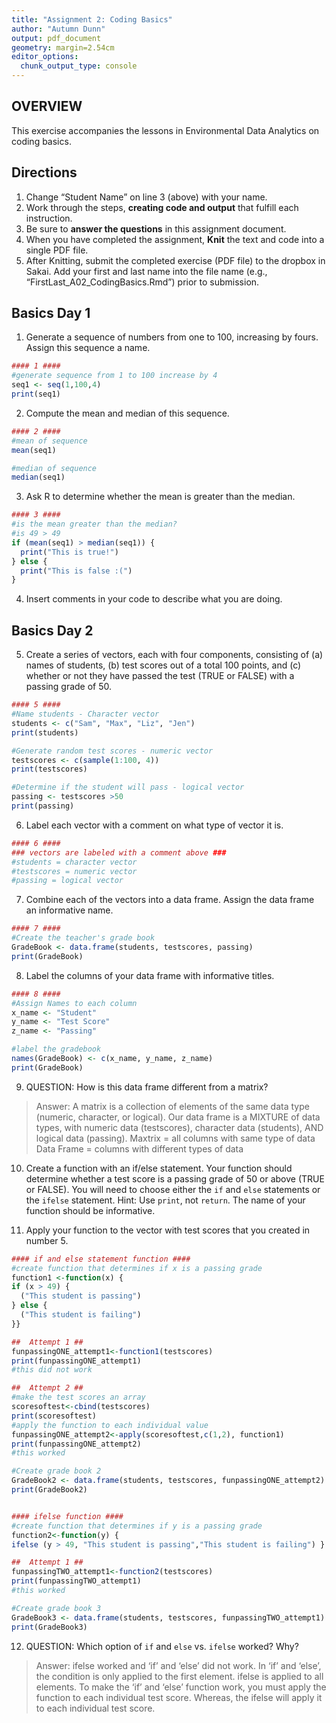 ```yaml
---
title: "Assignment 2: Coding Basics"
author: "Autumn Dunn"
output: pdf_document
geometry: margin=2.54cm
editor_options: 
  chunk_output_type: console
---
```


## OVERVIEW

This exercise accompanies the lessons in Environmental Data Analytics on coding basics. 

## Directions
1. Change "Student Name" on line 3 (above) with your name.
2. Work through the steps, **creating code and output** that fulfill each instruction.
3. Be sure to **answer the questions** in this assignment document.
4. When you have completed the assignment, **Knit** the text and code into a single PDF file.
5. After Knitting, submit the completed exercise (PDF file) to the dropbox in Sakai. Add your first and last name into the file name (e.g., "FirstLast_A02_CodingBasics.Rmd") prior to submission.



## Basics Day 1

1. Generate a sequence of numbers from one to 100, increasing by fours. Assign this sequence a name. 
```r
#### 1 #### 
#generate sequence from 1 to 100 increase by 4
seq1 <- seq(1,100,4)
print(seq1)
```

2. Compute the mean and median of this sequence. 
```r
#### 2 ####
#mean of sequence
mean(seq1)

#median of sequence
median(seq1)
```

3. Ask R to determine whether the mean is greater than the median. 
```r
#### 3 #### 
#is the mean greater than the median?
#is 49 > 49
if (mean(seq1) > median(seq1)) {
  print("This is true!")
} else {
  print("This is false :(")
}
```

4. Insert comments in your code to describe what you are doing.


## Basics Day 2

5. Create a series of vectors, each with four components, consisting of (a) names of students, (b) test scores out of a total 100 points, and (c) whether or not they have passed the test (TRUE or FALSE) with a passing grade of 50.
```r
#### 5 ####
#Name students - Character vector
students <- c("Sam", "Max", "Liz", "Jen")
print(students)

#Generate random test scores - numeric vector
testscores <- c(sample(1:100, 4))
print(testscores)

#Determine if the student will pass - logical vector
passing <- testscores >50
print(passing)
```

6. Label each vector with a comment on what type of vector it is.
```r
#### 6 ####
### vectors are labeled with a comment above ###
#students = character vector
#testscores = numeric vector
#passing = logical vector
```

7. Combine each of the vectors into a data frame. Assign the data frame an informative name.
```r
#### 7 ####
#Create the teacher's grade book
GradeBook <- data.frame(students, testscores, passing)
print(GradeBook)
```

8. Label the columns of your data frame with informative titles.
```r
#### 8 ####
#Assign Names to each column
x_name <- "Student"
y_name <- "Test Score"
z_name <- "Passing"

#label the gradebook
names(GradeBook) <- c(x_name, y_name, z_name)
print(GradeBook)
```

9. QUESTION: How is this data frame different from a matrix?

> Answer: A matrix is a collection of elements of the same data type (numeric, character, or logical). 
Our data frame is a MIXTURE of data types, with numeric data (testscores), character data (students), AND logical data (passing). 
Maxtrix = all columns with same type of data
Data Frame = columns with different types of data

10. Create a function with an if/else statement. Your function should determine whether a test score is a passing grade of 50 or above (TRUE or FALSE). You will need to choose either the `if` and `else` statements or the `ifelse` statement. Hint: Use `print`, not `return`. The name of your function should be informative.

11. Apply your function to the vector with test scores that you created in number 5. 

```r
#### if and else statement function ####
#create function that determines if x is a passing grade
function1 <-function(x) {
if (x > 49) {
  ("This student is passing")
} else {
  ("This student is failing")
}}

##  Attempt 1 ##
funpassingONE_attempt1<-function1(testscores)
print(funpassingONE_attempt1)
#this did not work

##  Attempt 2 ##
#make the test scores an array
scoresoftest<-cbind(testscores)
print(scoresoftest)
#apply the function to each individual value
funpassingONE_attempt2<-apply(scoresoftest,c(1,2), function1)
print(funpassingONE_attempt2)
#this worked

#Create grade book 2
GradeBook2 <- data.frame(students, testscores, funpassingONE_attempt2)
print(GradeBook2)


#### ifelse function ####
#create function that determines if y is a passing grade
function2<-function(y) {
ifelse (y > 49, "This student is passing","This student is failing") }

##  Attempt 1 ##
funpassingTWO_attempt1<-function2(testscores)
print(funpassingTWO_attempt1)
#this worked

#Create grade book 3
GradeBook3 <- data.frame(students, testscores, funpassingTWO_attempt1)
print(GradeBook3)

```

12. QUESTION: Which option of `if` and `else` vs. `ifelse` worked? Why?

> Answer: ifelse worked and 'if' and 'else' did not work. In 'if' and 'else', the condition is only applied to the first element. ifelse is applied to all elements. To make the 'if' and 'else' function work, you must apply the function to each individual test score. Whereas, the ifelse will apply it to each individual test score.
